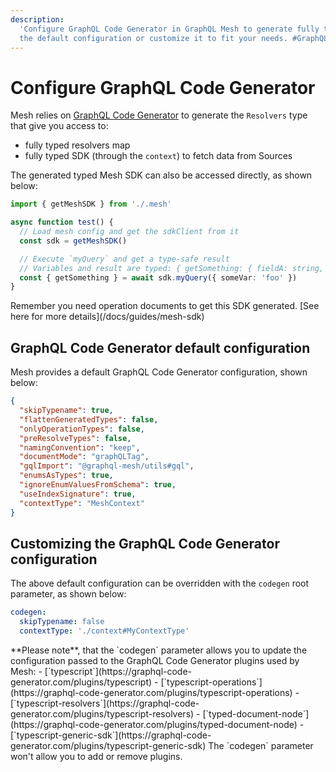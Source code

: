 ```yaml
---
description:
  'Configure GraphQL Code Generator in GraphQL Mesh to generate fully typed resolvers and SDK. Use
  the default configuration or customize it to fit your needs. #GraphQL #Mesh'
---
```



# Configure GraphQL Code Generator

Mesh relies on [GraphQL Code Generator](https://graphql-code-generator.com) to generate the
`Resolvers` type that give you access to:

- fully typed resolvers map
- fully typed SDK (through the `context`) to fetch data from Sources

The generated typed Mesh SDK can also be accessed directly, as shown below:

```ts filename="test.ts"
import { getMeshSDK } from './.mesh'

async function test() {
  // Load mesh config and get the sdkClient from it
  const sdk = getMeshSDK()

  // Execute `myQuery` and get a type-safe result
  // Variables and result are typed: { getSomething: { fieldA: string, fieldB: number }, errors?: GraphQLError[] }
  const { getSomething } = await sdk.myQuery({ someVar: 'foo' })
}
```

<Callout>
  Remember you need operation documents to get this SDK generated. [See here for more
  details](/docs/guides/mesh-sdk)
</Callout>

## GraphQL Code Generator default configuration

Mesh provides a default GraphQL Code Generator configuration, shown below:

```json
{
  "skipTypename": true,
  "flattenGeneratedTypes": false,
  "onlyOperationTypes": false,
  "preResolveTypes": false,
  "namingConvention": "keep",
  "documentMode": "graphQLTag",
  "gqlImport": "@graphql-mesh/utils#gql",
  "enumsAsTypes": true,
  "ignoreEnumValuesFromSchema": true,
  "useIndexSignature": true,
  "contextType": "MeshContext"
}
```

## Customizing the GraphQL Code Generator configuration

The above default configuration can be overridden with the `codegen` root parameter, as shown below:

```yaml filename=".meshrc.yaml"
codegen:
  skipTypename: false
  contextType: './context#MyContextType'
```

<Callout>
**Please note**, that the `codegen` parameter allows you to update the configuration passed to the GraphQL Code Generator plugins used by Mesh:
- [`typescript`](https://graphql-code-generator.com/plugins/typescript)
- [`typescript-operations`](https://graphql-code-generator.com/plugins/typescript-operations)
- [`typescript-resolvers`](https://graphql-code-generator.com/plugins/typescript-resolvers)
- [`typed-document-node`](https://graphql-code-generator.com/plugins/typed-document-node)
- [`typescript-generic-sdk`](https://graphql-code-generator.com/plugins/typescript-generic-sdk)

</Callout>

<Callout emoji="⚠️" type="warning">
  The `codegen` parameter won't allow you to add or remove plugins.
</Callout>
